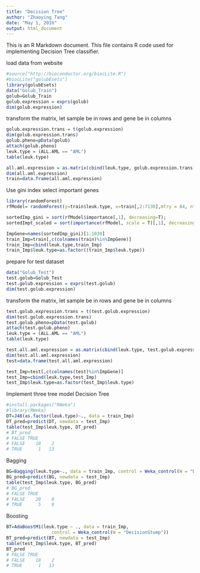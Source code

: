 ```yaml
---
title: "Decision Tree"
author: "Zhaoying Tang"
date: "May 1, 2016"
output: html_document
---
```


This is an R Markdown document. This file contains R code used for implementing Decision Tree classifier.


load data from website

```r
#source("http://bioconductor.org/biocLite.R")
#biocLite("golubEsets")
library(golubEsets)
data("Golub_Train")
golub=Golub_Train
golub.expression = exprs(golub)
dim(golub.expression)
```


transform the matrix, let sample be in rows and gene be in columns
```r
golub.expression.trans = t(golub.expression)
dim(golub.expression.trans)
golub.pheno=pData(golub)
attach(golub.pheno)
leuk.type = (ALL.AML == "AML")
table(leuk.type)

all.aml.expression = as.matrix(cbind(leuk.type, golub.expression.trans))
dim(all.aml.expression)
train=data.frame(all.aml.expression)
```

Use gini index select important genes
```r
library(randomForest)
rfModel= randomForest(y=train$leuk.type, x=train[,2:7130],mtry = 84, ntree=10000,do.trace=T)

sortedImp_gini = sort(rfModel$importance[,1], decreasing=T);
sortedImpt_scaled = sort(importance(rfModel, scale = T)[,1], decreasing = T )

ImpGene=names(sortedImp_gini)[1:1038]
train_Imp=train[,c(colnames(train)%in%ImpGene)]
train_Imp=cbind(leuk.type,train_Imp)
train_Imp$leuk.type=as.factor((train_Imp$leuk.type))
```

prepare for test dataset
```r
data("Golub_Test")
test.golub=Golub_Test
test.golub.expression = exprs(test.golub)
dim(test.golub.expression)
```

transform the matrix, let sample be in rows and gene be in columns
```r
test.golub.expression.trans = t(test.golub.expression)
dim(test.golub.expression.trans)
test.golub.pheno=pData(test.golub)
attach(test.golub.pheno)
leuk.type = (ALL.AML == "AML")
table(leuk.type)

test.all.aml.expression = as.matrix(cbind(leuk.type, test.golub.expression.trans))
dim(test.all.aml.expression)
test=data.frame(test.all.aml.expression)

test_Imp=test[,c(colnames(test)%in%ImpGene)]
test_Imp=cbind(leuk.type,test_Imp)
test_Imp$leuk.type=as.factor(test_Imp$leuk.type)      
```


Implement three tree model
Decision Tree
```r
#install.packages("RWeka")
#library(RWeka)
DT=J48(as.factor(leuk.type)~., data = train_Imp)
DT_pred=predict(DT, newdata = test_Imp)
table(test_Imp$leuk.type, DT_pred)
# BT_pred
# FALSE TRUE
# FALSE    18    2
# TRUE      1   13
```

Bagging
```r
BG=Bagging(leuk.type~., data = train_Imp, control = Weka_control(W = "DecisionStump"))
BG_pred=predict(BG, newdata = test_Imp)
table(test_Imp$leuk.type, BG_pred)
# BG_pred
# FALSE TRUE
# FALSE    20    0
# TRUE      5    9
```

Boosting
```r
BT=AdaBoostM1(leuk.type ~ ., data = train_Imp,
                 control = Weka_control(W = "DecisionStump"))
BT_pred=predict(BT, newdata = test_Imp)
table(test_Imp$leuk.type, BT_pred)
BT_pred
# FALSE TRUE
# FALSE    18    2
# TRUE      1   13
```


